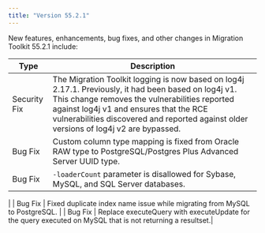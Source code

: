 ```yaml
---
title: "Version 55.2.1"
---
```


New features, enhancements, bug fixes, and other changes in Migration Toolkit 55.2.1 include:

| Type | Description |
| ---- |------------ |
| Security Fix | The Migration Toolkit logging is now based on log4j 2.17.1. Previously, it had been based on log4j v1. This change removes the vulnerabilities reported against log4j v1 and ensures that the RCE vulnerabilities discovered and reported against older versions of log4j v2 are bypassed.|
| Bug Fix | Custom column type mapping is fixed from Oracle RAW type to PostgreSQL/Postgres Plus Advanced Server UUID type. |
| Bug Fix | `-loaderCount` parameter is disallowed for Sybase, MySQL, and SQL Server databases.
 |
| Bug Fix | Fixed duplicate index name issue while migrating from MySQL to PostgreSQL. |
| Bug Fix | Replace executeQuery with executeUpdate for the query executed on MySQL that is not returning a resultset.|

